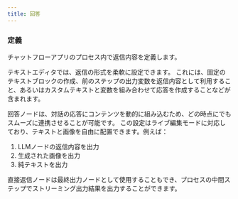 ```yaml
---
title: 回答
---
```


### 定義

チャットフローアプリのプロセス内で返信内容を定義します。

テキストエディタでは、返信の形式を柔軟に設定できます。 これには、固定のテキストブロックの作成、前のステップの出力変数を返信内容として利用すること、あるいはカスタムテキストと変数を組み合わせて応答を作成することなどが含まれます。

回答ノードは、対話の応答にコンテンツを動的に組み込むため、どの時点にでもスムーズに連携させることが可能です。 この設定はライブ編集モードに対応しており、テキストと画像を自由に配置できます。例えば：

1. LLMノードの返信内容を出力
2. 生成された画像を出力
3. 純テキストを出力

<Info>
直接返信ノードは最終出力ノードとして使用することもでき、プロセスの中間ステップでストリーミング出力結果を出力することができます。
</Info>
